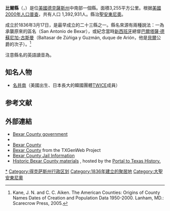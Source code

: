 {{noteTA
|G1=USState
|1=zh-hans:贝尔县;zh-hk:比爾縣;zh-tw:比爾郡;
}}

{{Infobox U.S. County|
 county  = 比爾郡|
 state = 德克薩斯州 |
 en county  = Bexar County|
 en state = Texas |
 seal =   |
 founded year = 1836 |
 founded date = December 20 |
 seat wl = San Antonio | 
 area = 3,255 [[square_kilometre|km²]] (1,257 [[square_mile|mi²]]) |
 area land = 3,229 km² (1,247 mi²) |
 area water = 25 km² (10 mi²) |
 area percentage = 0.78% |
 census yr = 2000|
 pop = 1,392,931 |
 density = 431|
 web = www.co.bexar.tx.us|
|}}
'''比爾縣'''（{{lang-en|Bexar County}}，{{IPAc-en|ˈ|b|eɪ|ər|audio=En-us-Bexar, Texas.ogg}}）是位[[美國|美國]][[德克薩斯州|德克薩斯州]]中南部一個縣。面積3,255平方公里。根据[[美國2000年人口普查|美國2000年人口普查]]，共有人口
1,392,931人。縣治[[聖安東尼奧|聖安東尼奧]]。

成立於1836年3月17日，是最早成立的二十三縣之一。縣名來源有兩種說法：一為承襲原來的區名（San Antonio de Bexar），或紀念當時[[新西班牙總督轄區|新西班牙]]總督[[巴爾塔薩·德蘇尼加-古斯曼|巴爾塔薩·德蘇尼加-古斯曼]]（Baltasar de Zúñiga y Guzmán, duque de Arión，他是[[貝爾_(薩拉曼卡省|貝爾]]公爵的次子）。<ref>Kane, J. N. and C. C. Aiken. The American Counties: Origins of County Names Dates of Creation and Population Data 1950-2000. Lanham, MD.: Scarecrow Press, 2005.</ref>

注意縣名的英語讀音為{{IPA|[ˈbeɪɚ]}}。

== 知名人物 ==
*[[Mina_(TWICE)|名井南]]（美國出生、日本長大的韓國團體[[TWICE|TWICE]]成員）

== 参考文献 ==
<div class="references-small">
<references />
</div>

==外部連結==
*[http://www.bexar.org/ Bexar County government] {{Wayback|url=http://www.bexar.org/ |date=20210401195154 }}
* {{Handbook of Texas|id=hcb07|name=Bexar County}}
*[http://texasalmanac.com/topics/government/bexar-county Bexar County] {{Wayback|url=http://texasalmanac.com/topics/government/bexar-county |date=20200222062942 }}
*[http://txbexar.eppygen.org/ Bexar County] {{Wayback|url=http://txbexar.eppygen.org/ |date=20210119075156 }} from the TXGenWeb Project
*[https://www.bexar.org/749/Adult-Detention-Center-Facility Bexar County Jail Information] {{Wayback|url=https://www.bexar.org/749/Adult-Detention-Center-Facility |date=20210119112940 }}
* [http://texashistory.unt.edu/search/?q=%22United+States+-+Texas+-+Bexar+County%22&t=dc.coverage Historic Bexar County materials] {{Wayback|url=http://texashistory.unt.edu/search/?q=%22United+States+-+Texas+-+Bexar+County%22&t=dc.coverage |date=20200222062924 }}, hosted by the [http://texashistory.unt.edu/ Portal to Texas History.] {{Wayback|url=http://texashistory.unt.edu/ |date=20081012161621 }}

{{Geographic Location
|Centre = 比爾郡
|North = [[肯德爾郡_(德克薩斯州)|肯德爾郡]]和[[科馬爾郡|科馬爾郡]]
|Northeast = [[瓜達盧佩郡_(德克薩斯州)|瓜達盧佩郡]]
|East =
|Southeast = [[威爾遜郡_(德克薩斯州)|威爾遜郡]]
|South = [[亞他斯科沙郡|亞他斯科沙郡]]
|Southwest =
|West = [[梅迪納郡_(德克薩斯州)|梅迪納郡]]
|Northwest = [[班德拉郡|班德拉郡]]
}}

{{Texas}}
{{Authority control}}
{{coord|29.45|-98.52|display=title|type:adm2nd_region:US-TX_source:UScensus1990}}

{{DEFAULTSORT:Bexar County}}
[[Category:比爾郡|*]]
[[Category:得克萨斯州行政区划|Category:得克萨斯州行政区划]]
[[Category:1836年建立的聚居地|Category:1836年建立的聚居地]]
[[Category:大聖安東尼奧|Category:大聖安東尼奧]]